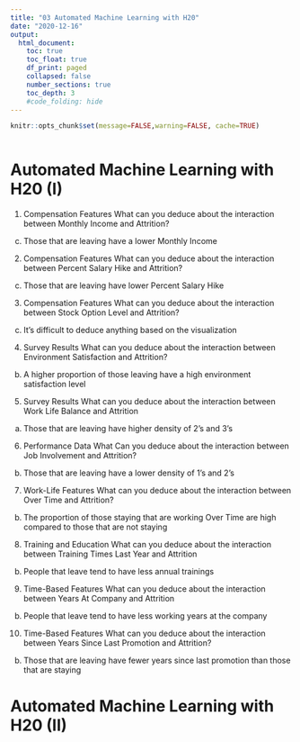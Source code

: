 ```yaml
---
title: "03 Automated Machine Learning with H20"
date: "2020-12-16"
output:
  html_document:
    toc: true
    toc_float: true
    df_print: paged
    collapsed: false
    number_sections: true
    toc_depth: 3
    #code_folding: hide
---
```


```r
knitr::opts_chunk$set(message=FALSE,warning=FALSE, cache=TRUE)
```

```r
```

# Automated Machine Learning with H20 (I)
1. Compensation Features
What can you deduce about the interaction between Monthly Income and Attrition?
c. Those that are leaving have a lower Monthly Income

2. Compensation Features
What can you deduce about the interaction between Percent Salary Hike and Attrition?
c. Those that are leaving have lower Percent Salary Hike

3. Compensation Features
What can you deduce about the interaction between Stock Option Level and Attrition?
c. It's difficult to deduce anything based on the visualization

4. Survey Results
What can you deduce about the interaction between Environment Satisfaction and Attrition?
b. A higher proportion of those leaving have a high environment satisfaction level

5. Survey Results
What can you deduce about the interaction between Work Life Balance and Attrition
a. Those that are leaving have higher density of 2's and 3's

6. Performance Data
What Can you deduce about the interaction between Job Involvement and Attrition?
b. Those that are leaving have a lower density of 1's and 2's

7. Work-Life Features
What can you deduce about the interaction between Over Time and Attrition?
b. The proportion of those staying that are working Over Time are high compared to those that are not staying

8. Training and Education
What can you deduce about the interaction between Training Times Last Year and Attrition
b. People that leave tend to have less annual trainings

9. Time-Based Features
What can you deduce about the interaction between Years At Company and Attrition
b. People that leave tend to have less working years at the company


10. Time-Based Features
What can you deduce about the interaction between Years Since Last Promotion and Attrition?
b. Those that are leaving have fewer years since last promotion than those that are staying

# Automated Machine Learning with H20 (II)
```r
```

